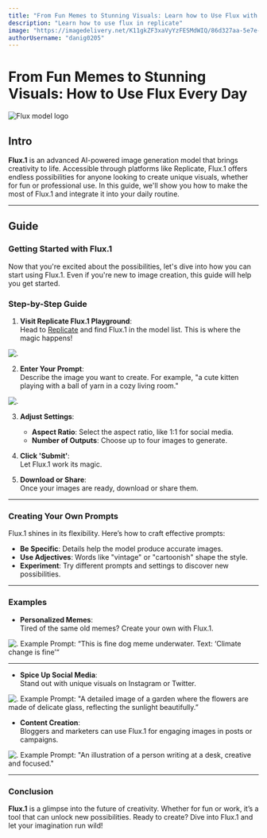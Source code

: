 ```yaml
---
title: "From Fun Memes to Stunning Visuals: Learn how to Use Flux with replicate Every Day"
description: "Learn how to use flux in replicate"
image: "https://imagedelivery.net/K11gkZF3xaVyYzFESMdWIQ/86d327aa-5e7e-48ca-1e3d-23c58779b200/full"
authorUsername: "danig0205"
---
```


# From Fun Memes to Stunning Visuals: How to Use Flux Every Day

<Img src="https://imagedelivery.net/K11gkZF3xaVyYzFESMdWIQ/ba26d724-ba12-4ebf-7b05-210b05714300/full" alt="Flux model logo" caption="Logo for FLux, the name of Flux model"/>

## Intro
**Flux.1** is an advanced AI-powered image generation model that brings creativity to life. Accessible through platforms like Replicate, Flux.1 offers endless possibilities for anyone looking to create unique visuals, whether for fun or professional use. In this guide, we'll show you how to make the most of Flux.1 and integrate it into your daily routine.

---

## Guide

### Getting Started with Flux.1

Now that you're excited about the possibilities, let's dive into how you can start using Flux.1. Even if you're new to image creation, this guide will help you get started.

### Step-by-Step Guide

1. **Visit Replicate Flux.1 Playground**:  
   Head to [Replicate](https://replicate.com/) and find Flux.1 in the model list. This is where the magic happens!

<Img src="https://imagedelivery.net/K11gkZF3xaVyYzFESMdWIQ/34eec514-518b-4a1b-37b6-a6080a21d900/full" alt="."/>


2. **Enter Your Prompt**:  
   Describe the image you want to create. For example, "a cute kitten playing with a ball of yarn in a cozy living room."

<Img src="https://imagedelivery.net/K11gkZF3xaVyYzFESMdWIQ/073c51d3-485f-4d7c-693b-265a5fd46800/full" alt="."/>

3. **Adjust Settings**:
   - **Aspect Ratio**: Select the aspect ratio, like 1:1 for social media.
   - **Number of Outputs**: Choose up to four images to generate.

4. **Click 'Submit'**:  
   Let Flux.1 work its magic.

5. **Download or Share**:  
   Once your images are ready, download or share them.

---

### Creating Your Own Prompts

Flux.1 shines in its flexibility. Here’s how to craft effective prompts:

- **Be Specific**: Details help the model produce accurate images.
- **Use Adjectives**: Words like "vintage" or "cartoonish" shape the style.
- **Experiment**: Try different prompts and settings to discover new possibilities.
---
### Examples

- **Personalized Memes**:  
  Tired of the same old memes? Create your own with Flux.1.

<Img src="https://imagedelivery.net/K11gkZF3xaVyYzFESMdWIQ/ae6177b4-235a-429d-935e-8c3b3c073d00/full" alt="." caption= "Prompt: This is fine dog meme underwater. Text: Climate change is fine"/>
  Example Prompt:  
  “This is fine dog meme underwater. Text: ‘Climate change is fine’“

---
- **Spice Up Social Media**:  
  Stand out with unique visuals on Instagram or Twitter.

<Img src="https://imagedelivery.net/K11gkZF3xaVyYzFESMdWIQ/9431c273-23e3-4553-7c5c-c7adf37e0200/full" alt="." caption= "Example Prompt: A detailed image of a garden where the flowers are made of delicate glass, reflecting the sunlight beautifully "/>
  Example Prompt:  
  "A detailed image of a garden where the flowers are made of delicate glass, reflecting the sunlight beautifully.”

- **Content Creation**:  
  Bloggers and marketers can use Flux.1 for engaging images in posts or campaigns.

<Img src="https://imagedelivery.net/K11gkZF3xaVyYzFESMdWIQ/d047d7f5-a3fa-4107-d5ba-16da4bfcb900/full" alt="." caption="Example Prompt: An illustration of a person writing at a desk, creative and focused."/>
  Example Prompt:  
  "An illustration of a person writing at a desk, creative and focused."

---

### Conclusion

**Flux.1** is a glimpse into the future of creativity. Whether for fun or work, it’s a tool that can unlock new possibilities. Ready to create? Dive into Flux.1 and let your imagination run wild!
